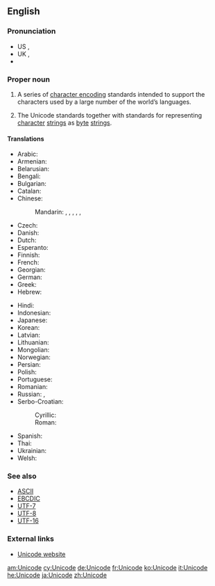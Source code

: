 {{selfref|For Wiktionary's use of Unicode, see [[Wiktionary:Unicode]]}}
==English==
{{wikipedia}}

===Pronunciation===
* US {{IPA|/ˈjunɪˌkoːd/}}, {{X-SAMPA|/"junI%ko:d/}}
* UK {{IPA|/ˈjuːnɪˌkəʊd/}}, {{X-SAMPA|/"ju:nI%k@Ud/}}
* {{audio|en-uk-Unicode.ogg|Audio (UK)}}

===Proper noun===
{{en-proper noun}}

# {{computing}} A series of [[character encoding]] standards intended to support the characters used by a large number of the world’s languages.
# {{computing}} The Unicode standards together with standards for representing [[character]] [[string]]s as [[byte]] [[string]]s.

====Translations====
{{trans-top|series of computer encoding standards}}
* Arabic: {{t|ar|يونيكود|m|tr=yūnīkūd|sc=Arab}}
* Armenian: {{t|hy|Յունիկոդ|tr=Yunikod|sc=Armn}}
* Belarusian: {{t|be|Юнікод|m|tr=Junikód|sc=Cyrl}}
* Bengali: {{t|bn|ইউনিকোড|tr=i'unikoḑ|sc=Beng}}
* Bulgarian: {{t|bg|Уникод|m|tr=Unikód|sc=Cyrl}}
* Catalan: {{t|ca|Unicode|m}}
* Chinese:
*: Mandarin: {{t|zh|統一碼|sc=Hani}}, {{t|zh|统一码|tr=tǒngyīmǎ|sc=Hani}}, {{t|zh|萬國碼|sc=Hani}}, {{t|zh|万国码|tr=wànguómǎ|sc=Hani}}, {{t|zh|單一碼|sc=Hani}}, {{t|zh|单一码|tr=dānyīmǎ|sc=Hani}}
* Czech: {{t-|cs|Unicode}}
* Danish: {{t-|da|Unicode}}
* Dutch: {{t-|nl|Unicode}}
* Esperanto: {{t-|eo|Unikodo|xs=Esperanto}}
* Finnish: {{t-|fi|Unicode}}
* French: {{t+|fr|Unicode|m}}
* Georgian: {{t|ka|უნიკოდი|tr=unikodi|sc=Geor}}
* German: {{t+|de|Unicode|m}}
* Greek: {{t-|el|Unicode|n}}
* Hebrew: {{t|he|יוניקוד|tr=yunikod|sc=Hebr}}
{{trans-mid}}
* Hindi: {{t|hi|यूनिकोड|tr=yūnikoḍ|sc=Deva}}
* Indonesian: {{t-|id|Unicode|xs=Indonesian}}
* Japanese: {{t|ja|ユニコード|tr=yunikōdo|sc=Jpan}}
* Korean: {{t|ko|유니코드|tr=yunikodeu|sc=Kore}}
* Latvian: {{t|lv|Unikods|m}}
* Lithuanian: {{t|lt|Unikodas|m}}
* Mongolian: {{t|mn|Юникод|tr=Junikod|sc=Cyrl}}
* Norwegian: {{t-|no|Unicode}}
* Persian: {{t|fa|یونی‌کد|tr=yuni-kod|sc=fa-Arab}}
* Polish: {{t-|pl|Unicode}}
* Portuguese: {{t-|pt|Unicode|m}}
* Romanian: {{t|ro|Unicod|m}}
* Russian: {{t-|ru|Юникод|m|tr=Junikód}}, {{t|ru|Уникод|m|tr=Unikód|sc=Cyrl}}
* Serbo-Croatian:
*: Cyrillic: {{t|sh|Уникод|m}}
*: Roman: {{t|sh|Unikod|m}}
* Spanish: {{t-|es|Unicode|m}}
* Thai: {{t|th|ยูนิโคด|tr=yooníkôht|sc=Thai}}
* Ukrainian: {{t|uk|Юнікод|m|tr=Junikód|sc=Cyrl}}
* Welsh: {{t|cy|Unicode}}
{{trans-bottom}}

===See also===
* [[ASCII]]
* [[EBCDIC]]
* [[UTF-7]]
* [[UTF-8]]
* [[UTF-16]]

===External links===
* [http://www.unicode.org Unicode website]

[[am:Unicode]]
[[cy:Unicode]]
[[de:Unicode]]
[[fr:Unicode]]
[[ko:Unicode]]
[[it:Unicode]]
[[he:Unicode]]
[[ja:Unicode]]
[[zh:Unicode]]